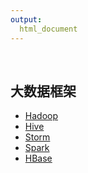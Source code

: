 ```yaml
---
output:
  html_document
---
```


<br>

## 大数据框架

+ [Hadoop](Hadoop_basic.html)
+ [Hive](Hive_basic.html)
+ [Storm](Storm_basic.html)
+ [Spark](Spark_basic.html)
+ [HBase](hbase_basic.html)

    